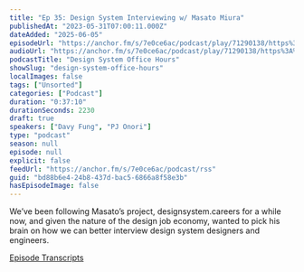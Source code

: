```yaml
---
title: "Ep 35: Design System Interviewing w/ Masato Miura"
publishedAt: "2023-05-31T07:00:11.000Z"
dateAdded: "2025-06-05"
episodeUrl: "https://anchor.fm/s/7e0ce6ac/podcast/play/71290138/https%3A%2F%2Fd3ctxlq1ktw2nl.cloudfront.net%2Fstaging%2F2023-4-30%2F1e0a5288-c059-7da9-181e-baf8b0da5bca.mp3"
audioUrl: "https://anchor.fm/s/7e0ce6ac/podcast/play/71290138/https%3A%2F%2Fd3ctxlq1ktw2nl.cloudfront.net%2Fstaging%2F2023-4-30%2F1e0a5288-c059-7da9-181e-baf8b0da5bca.mp3"
podcastTitle: "Design System Office Hours"
showSlug: "design-system-office-hours"
localImages: false
tags: ["Unsorted"]
categories: ["Podcast"]
duration: "0:37:10"
durationSeconds: 2230
draft: true
speakers: ["Davy Fung", "PJ Onori"]
type: "podcast"
season: null
episode: null
explicit: false
feedUrl: "https://anchor.fm/s/7e0ce6ac/podcast/rss"
guid: "bd88b6e4-24b8-437d-bac5-6866a8f58e3b"
hasEpisodeImage: false
---
```

We’ve been following Masato’s project, designsystem.careers for a while now, and given the nature of the design job economy, wanted to pick his brain on how we can better interview design system designers and engineers.

[⁠Episode Transcripts⁠](https://docs.google.com/document/d/1eBPOj7pQJBKCsc4uWlMM1XwwfTOLiK7Av_qEbwu2F_M/edit?usp=sharing)
